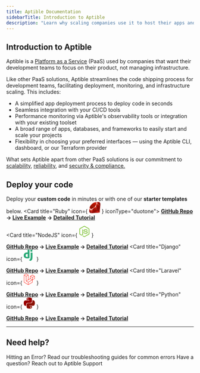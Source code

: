 ```yaml
---
title: Aptible Documentation
sidebarTitle: Introduction to Aptible
description: "Learn why scaling companies use it to host their apps and data in the cloud"
---
```

## Introduction to Aptible

Aptible is a [Platform as a Service](https://www.aptible.com/docs/aptible-glossary#paas) (PaaS) used by companies that want their development teams to focus on their product, not managing infrastructure.

Like other PaaS solutions, Aptible streamlines the code shipping process for development teams, facilitating deployment, monitoring, and infrastructure scaling. This includes:

* A simplified app deployment process to deploy code in seconds
* Seamless integration with your CI/CD tools
* Performance monitoring via Aptible's observability tools or integration with your existing toolset
* A broad range of apps, databases, and frameworks to easily start and scale your projects
* Flexibility in choosing your preferred interfaces — using the Aptible CLI, dashboard, or our Terraform provider

What sets Aptible apart from other PaaS solutions is our commitment to [scalability](/docs/introduction-to-aptible#scalability), [reliability](/docs/introduction-to-aptible#reliability), and [security & compliance.](/docs/introduction-to-aptible#security-compliance)


## Deploy your code

Deploy your **custom code** in minutes or with one of our **starter templates** below.
<CardGroup cols={2}>
<Card title="Ruby" icon={
    <svg width="30" height="30" viewBox="0 0 256 255" xmlns="http://www.w3.org/2000/svg" preserveAspectRatio="xMinYMin meet"><defs><linearGradient x1="84.75%" y1="111.399%" x2="58.254%" y2="64.584%" id="a"><stop stop-color="#FB7655" offset="0%"/><stop stop-color="#FB7655" offset="0%"/><stop stop-color="#E42B1E" offset="41%"/><stop stop-color="#900" offset="99%"/><stop stop-color="#900" offset="100%"/></linearGradient><linearGradient x1="116.651%" y1="60.89%" x2="1.746%" y2="19.288%" id="b"><stop stop-color="#871101" offset="0%"/><stop stop-color="#871101" offset="0%"/><stop stop-color="#911209" offset="99%"/><stop stop-color="#911209" offset="100%"/></linearGradient><linearGradient x1="75.774%" y1="219.327%" x2="38.978%" y2="7.829%" id="c"><stop stop-color="#871101" offset="0%"/><stop stop-color="#871101" offset="0%"/><stop stop-color="#911209" offset="99%"/><stop stop-color="#911209" offset="100%"/></linearGradient><linearGradient x1="50.012%" y1="7.234%" x2="66.483%" y2="79.135%" id="d"><stop stop-color="#FFF" offset="0%"/><stop stop-color="#FFF" offset="0%"/><stop stop-color="#E57252" offset="23%"/><stop stop-color="#DE3B20" offset="46%"/><stop stop-color="#A60003" offset="99%"/><stop stop-color="#A60003" offset="100%"/></linearGradient><linearGradient x1="46.174%" y1="16.348%" x2="49.932%" y2="83.047%" id="e"><stop stop-color="#FFF" offset="0%"/><stop stop-color="#FFF" offset="0%"/><stop stop-color="#E4714E" offset="23%"/><stop stop-color="#BE1A0D" offset="56%"/><stop stop-color="#A80D00" offset="99%"/><stop stop-color="#A80D00" offset="100%"/></linearGradient><linearGradient x1="36.965%" y1="15.594%" x2="49.528%" y2="92.478%" id="f"><stop stop-color="#FFF" offset="0%"/><stop stop-color="#FFF" offset="0%"/><stop stop-color="#E46342" offset="18%"/><stop stop-color="#C82410" offset="40%"/><stop stop-color="#A80D00" offset="99%"/><stop stop-color="#A80D00" offset="100%"/></linearGradient><linearGradient x1="13.609%" y1="58.346%" x2="85.764%" y2="-46.717%" id="g"><stop stop-color="#FFF" offset="0%"/><stop stop-color="#FFF" offset="0%"/><stop stop-color="#C81F11" offset="54%"/><stop stop-color="#BF0905" offset="99%"/><stop stop-color="#BF0905" offset="100%"/></linearGradient><linearGradient x1="27.624%" y1="21.135%" x2="50.745%" y2="79.056%" id="h"><stop stop-color="#FFF" offset="0%"/><stop stop-color="#FFF" offset="0%"/><stop stop-color="#DE4024" offset="31%"/><stop stop-color="#BF190B" offset="99%"/><stop stop-color="#BF190B" offset="100%"/></linearGradient><linearGradient x1="-20.667%" y1="122.282%" x2="104.242%" y2="-6.342%" id="i"><stop stop-color="#BD0012" offset="0%"/><stop stop-color="#BD0012" offset="0%"/><stop stop-color="#FFF" offset="7%"/><stop stop-color="#FFF" offset="17%"/><stop stop-color="#C82F1C" offset="27%"/><stop stop-color="#820C01" offset="33%"/><stop stop-color="#A31601" offset="46%"/><stop stop-color="#B31301" offset="72%"/><stop stop-color="#E82609" offset="99%"/><stop stop-color="#E82609" offset="100%"/></linearGradient><linearGradient x1="58.792%" y1="65.205%" x2="11.964%" y2="50.128%" id="j"><stop stop-color="#8C0C01" offset="0%"/><stop stop-color="#8C0C01" offset="0%"/><stop stop-color="#990C00" offset="54%"/><stop stop-color="#A80D0E" offset="99%"/><stop stop-color="#A80D0E" offset="100%"/></linearGradient><linearGradient x1="79.319%" y1="62.754%" x2="23.088%" y2="17.888%" id="k"><stop stop-color="#7E110B" offset="0%"/><stop stop-color="#7E110B" offset="0%"/><stop stop-color="#9E0C00" offset="99%"/><stop stop-color="#9E0C00" offset="100%"/></linearGradient><linearGradient x1="92.88%" y1="74.122%" x2="59.841%" y2="39.704%" id="l"><stop stop-color="#79130D" offset="0%"/><stop stop-color="#79130D" offset="0%"/><stop stop-color="#9E120B" offset="99%"/><stop stop-color="#9E120B" offset="100%"/></linearGradient><radialGradient cx="32.001%" cy="40.21%" fx="32.001%" fy="40.21%" r="69.573%" id="m"><stop stop-color="#A80D00" offset="0%"/><stop stop-color="#A80D00" offset="0%"/><stop stop-color="#7E0E08" offset="99%"/><stop stop-color="#7E0E08" offset="100%"/></radialGradient><radialGradient cx="13.549%" cy="40.86%" fx="13.549%" fy="40.86%" r="88.386%" id="n"><stop stop-color="#A30C00" offset="0%"/><stop stop-color="#A30C00" offset="0%"/><stop stop-color="#800E08" offset="99%"/><stop stop-color="#800E08" offset="100%"/></radialGradient><linearGradient x1="56.57%" y1="101.717%" x2="3.105%" y2="11.993%" id="o"><stop stop-color="#8B2114" offset="0%"/><stop stop-color="#8B2114" offset="0%"/><stop stop-color="#9E100A" offset="43%"/><stop stop-color="#B3100C" offset="99%"/><stop stop-color="#B3100C" offset="100%"/></linearGradient><linearGradient x1="30.87%" y1="35.599%" x2="92.471%" y2="100.694%" id="p"><stop stop-color="#B31000" offset="0%"/><stop stop-color="#B31000" offset="0%"/><stop stop-color="#910F08" offset="44%"/><stop stop-color="#791C12" offset="99%"/><stop stop-color="#791C12" offset="100%"/></linearGradient></defs><path d="M197.467 167.764l-145.52 86.41 188.422-12.787L254.88 51.393l-57.414 116.37z" fill="url(#a)"/><path d="M240.677 241.257L224.482 129.48l-44.113 58.25 60.308 53.528z" fill="url(#b)"/><path d="M240.896 241.257l-118.646-9.313-69.674 21.986 188.32-12.673z" fill="url(#c)"/><path d="M52.744 253.955l29.64-97.1L17.16 170.8l35.583 83.154z" fill="url(#d)"/><path d="M180.358 188.05L153.085 81.226l-78.047 73.16 105.32 33.666z" fill="url(#e)"/><path d="M248.693 82.73l-73.777-60.256-20.544 66.418 94.321-6.162z" fill="url(#f)"/><path d="M214.191.99L170.8 24.97 143.424.669l70.767.322z" fill="url(#g)"/><path d="M0 203.372l18.177-33.151-14.704-39.494L0 203.372z" fill="url(#h)"/><path d="M2.496 129.48l14.794 41.963 64.283-14.422 73.39-68.207 20.712-65.787L143.063 0 87.618 20.75c-17.469 16.248-51.366 48.396-52.588 49-1.21.618-22.384 40.639-32.534 59.73z" fill="#FFF"/><path d="M54.442 54.094c37.86-37.538 86.667-59.716 105.397-40.818 18.72 18.898-1.132 64.823-38.992 102.349-37.86 37.525-86.062 60.925-104.78 42.027-18.73-18.885.515-66.032 38.375-103.558z" fill="url(#i)"/><path d="M52.744 253.916l29.408-97.409 97.665 31.376c-35.312 33.113-74.587 61.106-127.073 66.033z" fill="url(#j)"/><path d="M155.092 88.622l25.073 99.313c29.498-31.016 55.972-64.36 68.938-105.603l-94.01 6.29z" fill="url(#k)"/><path d="M248.847 82.833c10.035-30.282 12.35-73.725-34.966-81.791l-38.825 21.445 73.791 60.346z" fill="url(#l)"/><path d="M0 202.935c1.39 49.979 37.448 50.724 52.808 51.162l-35.48-82.86L0 202.935z" fill="#9E1209"/><path d="M155.232 88.777c22.667 13.932 68.35 41.912 69.276 42.426 1.44.81 19.695-30.784 23.838-48.64l-93.114 6.214z" fill="url(#m)"/><path d="M82.113 156.507l39.313 75.848c23.246-12.607 41.45-27.967 58.121-44.42l-97.434-31.428z" fill="url(#n)"/><path d="M17.174 171.34l-5.57 66.328c10.51 14.357 24.97 15.605 40.136 14.486-10.973-27.311-32.894-81.92-34.566-80.814z" fill="url(#o)"/><path d="M174.826 22.654l78.1 10.96c-4.169-17.662-16.969-29.06-38.787-32.623l-39.313 21.663z" fill="url(#p)"/></svg>
} iconType="duotone">
  **[GitHub Repo](https://github.com/aptible/template-rails) → [Live Example](https://app-52710.on-aptible.com/) → [Detailed Tutorial](https://www.aptible.com/docs/ruby-quickstart)**
</Card>

<Card
  title="NodeJS"
  icon={
<svg xmlns="http://www.w3.org/2000/svg" width="30" height="30" viewBox="0 0 58 64" fill="none">
<path d="M26.3201 0.681001C27.9201 -0.224999 29.9601 -0.228999 31.5201 0.681001L55.4081 14.147C56.9021 14.987 57.9021 16.653 57.8881 18.375V45.375C57.8981 47.169 56.8001 48.871 55.2241 49.695L31.4641 63.099C30.6514 63.5481 29.7333 63.7714 28.8052 63.7457C27.877 63.7201 26.9727 63.4463 26.1861 62.953L19.0561 58.833C18.5701 58.543 18.0241 58.313 17.6801 57.843C17.9841 57.435 18.5241 57.383 18.9641 57.203C19.9561 56.887 20.8641 56.403 21.7761 55.891C22.0061 55.731 22.2881 55.791 22.5081 55.935L28.5881 59.451C29.0221 59.701 29.4621 59.371 29.8341 59.161L53.1641 45.995C53.4521 45.855 53.6121 45.551 53.5881 45.235V18.495C53.6201 18.135 53.4141 17.807 53.0881 17.661L29.3881 4.315C29.2515 4.22054 29.0894 4.16976 28.9234 4.16941C28.7573 4.16905 28.5951 4.21912 28.4581 4.313L4.79207 17.687C4.47207 17.833 4.25207 18.157 4.29207 18.517V45.257C4.26407 45.573 4.43207 45.871 4.72207 46.007L11.0461 49.577C12.2341 50.217 13.6921 50.577 15.0001 50.107C15.5725 49.8913 16.0652 49.5058 16.4123 49.0021C16.7594 48.4984 16.9443 47.9007 16.9421 47.289L16.9481 20.709C16.9201 20.315 17.2921 19.989 17.6741 20.029H20.7141C21.1141 20.019 21.4281 20.443 21.3741 20.839L21.3681 47.587C21.3701 49.963 20.3941 52.547 18.1961 53.713C15.4881 55.113 12.1401 54.819 9.46407 53.473L2.66407 49.713C1.06407 48.913 -0.00993076 47.185 6.9243e-05 45.393V18.393C0.0067219 17.5155 0.247969 16.6557 0.698803 15.9027C1.14964 15.1498 1.79365 14.5312 2.56407 14.111L26.3201 0.681001ZM33.2081 19.397C36.6621 19.197 40.3601 19.265 43.4681 20.967C45.8741 22.271 47.2081 25.007 47.2521 27.683C47.1841 28.043 46.8081 28.243 46.4641 28.217C45.4641 28.215 44.4601 28.231 43.4561 28.211C43.0301 28.227 42.7841 27.835 42.7301 27.459C42.4421 26.179 41.7441 24.913 40.5401 24.295C38.6921 23.369 36.5481 23.415 34.5321 23.435C33.0601 23.515 31.4781 23.641 30.2321 24.505C29.2721 25.161 28.9841 26.505 29.3261 27.549C29.6461 28.315 30.5321 28.561 31.2541 28.789C35.4181 29.877 39.8281 29.789 43.9141 31.203C45.6041 31.787 47.2581 32.923 47.8381 34.693C48.5941 37.065 48.2641 39.901 46.5781 41.805C45.2101 43.373 43.2181 44.205 41.2281 44.689C38.5821 45.279 35.8381 45.293 33.1521 45.029C30.6261 44.741 27.9981 44.077 26.0481 42.357C24.3801 40.909 23.5681 38.653 23.6481 36.477C23.6681 36.109 24.0341 35.853 24.3881 35.883H27.3881C27.7921 35.855 28.0881 36.203 28.1081 36.583C28.2941 37.783 28.7521 39.083 29.8161 39.783C31.8681 41.107 34.4421 41.015 36.7901 41.053C38.7361 40.967 40.9201 40.941 42.5101 39.653C43.3501 38.919 43.5961 37.693 43.3701 36.637C43.1241 35.745 42.1701 35.331 41.3701 35.037C37.2601 33.737 32.8001 34.209 28.7301 32.737C27.0781 32.153 25.4801 31.049 24.8461 29.351C23.9601 26.951 24.3661 23.977 26.2321 22.137C28.0321 20.307 30.6721 19.601 33.1721 19.349L33.2081 19.397Z" fill="#8CC84B"/>
</svg>
  }
>
  **[GitHub Repo](https://github.com/aptible/template-express) → [Live Example](https://app-52737.on-aptible.com/) → [Detailed Tutorial](https://www.aptible.com/docs/node-js-quickstart)**
</Card>
<Card
  title="Django"
  icon={
<svg width="30" height="30" viewBox="0 0 256 326" xmlns="http://www.w3.org/2000/svg" preserveAspectRatio="xMinYMin meet"><g fill="#2BA977"><path d="M114.784 0h53.278v244.191c-27.29 5.162-47.38 7.193-69.117 7.193C33.873 251.316 0 222.245 0 166.412c0-53.795 35.93-88.708 91.608-88.708 8.64 0 15.222.68 23.176 2.717V0zm1.867 124.427c-6.24-2.038-11.382-2.717-17.965-2.717-26.947 0-42.512 16.437-42.512 45.243 0 28.046 14.88 43.532 42.17 43.532 5.896 0 10.696-.332 18.307-1.351v-84.707z"/><path d="M255.187 84.26v122.263c0 42.105-3.154 62.353-12.411 79.81-8.64 16.783-20.022 27.366-43.541 39.055l-49.438-23.297c23.519-10.93 34.901-20.588 42.17-35.327 7.61-15.072 10.01-32.529 10.01-78.445V84.261h53.21zM196.608 0h53.278v54.135h-53.278V0z"/></g></svg>
  }
>
  **[GitHub Repo](https://github.com/aptible/template-express) → [Live Example](https://app-52737.on-aptible.com/) → [Detailed Tutorial](https://www.aptible.com/docs/node-js-quickstart)**
</Card>
<Card
  title="Laravel"
  icon={
    <svg height="30" viewBox="0 -.11376601 49.74245785 51.31690859" width="30" xmlns="http://www.w3.org/2000/svg"><path d="m49.626 11.564a.809.809 0 0 1 .028.209v10.972a.8.8 0 0 1 -.402.694l-9.209 5.302v10.509c0 .286-.152.55-.4.694l-19.223 11.066c-.044.025-.092.041-.14.058-.018.006-.035.017-.054.022a.805.805 0 0 1 -.41 0c-.022-.006-.042-.018-.063-.026-.044-.016-.09-.03-.132-.054l-19.219-11.066a.801.801 0 0 1 -.402-.694v-32.916c0-.072.01-.142.028-.21.006-.023.02-.044.028-.067.015-.042.029-.085.051-.124.015-.026.037-.047.055-.071.023-.032.044-.065.071-.093.023-.023.053-.04.079-.06.029-.024.055-.05.088-.069h.001l9.61-5.533a.802.802 0 0 1 .8 0l9.61 5.533h.002c.032.02.059.045.088.068.026.02.055.038.078.06.028.029.048.062.072.094.017.024.04.045.054.071.023.04.036.082.052.124.008.023.022.044.028.068a.809.809 0 0 1 .028.209v20.559l8.008-4.611v-10.51c0-.07.01-.141.028-.208.007-.024.02-.045.028-.068.016-.042.03-.085.052-.124.015-.026.037-.047.054-.071.024-.032.044-.065.072-.093.023-.023.052-.04.078-.06.03-.024.056-.05.088-.069h.001l9.611-5.533a.801.801 0 0 1 .8 0l9.61 5.533c.034.02.06.045.09.068.025.02.054.038.077.06.028.029.048.062.072.094.018.024.04.045.054.071.023.039.036.082.052.124.009.023.022.044.028.068zm-1.574 10.718v-9.124l-3.363 1.936-4.646 2.675v9.124l8.01-4.611zm-9.61 16.505v-9.13l-4.57 2.61-13.05 7.448v9.216zm-36.84-31.068v31.068l17.618 10.143v-9.214l-9.204-5.209-.003-.002-.004-.002c-.031-.018-.057-.044-.086-.066-.025-.02-.054-.036-.076-.058l-.002-.003c-.026-.025-.044-.056-.066-.084-.02-.027-.044-.05-.06-.078l-.001-.003c-.018-.03-.029-.066-.042-.1-.013-.03-.03-.058-.038-.09v-.001c-.01-.038-.012-.078-.016-.117-.004-.03-.012-.06-.012-.09v-21.483l-4.645-2.676-3.363-1.934zm8.81-5.994-8.007 4.609 8.005 4.609 8.006-4.61-8.006-4.608zm4.164 28.764 4.645-2.674v-20.096l-3.363 1.936-4.646 2.675v20.096zm24.667-23.325-8.006 4.609 8.006 4.609 8.005-4.61zm-.801 10.605-4.646-2.675-3.363-1.936v9.124l4.645 2.674 3.364 1.937zm-18.422 20.561 11.743-6.704 5.87-3.35-8-4.606-9.211 5.303-8.395 4.833z" fill="#ff2d20"/></svg>
  }
>
  **[GitHub Repo](https://github.com/aptible/template-express) → [Live Example](https://app-52737.on-aptible.com/) → [Detailed Tutorial](https://www.aptible.com/docs/node-js-quickstart)**
</Card>
<Card
  title="Python"
  icon={
<svg width="30" height="30" viewBox="0 0 256 255" xmlns="http://www.w3.org/2000/svg" preserveAspectRatio="xMinYMin meet"><defs><linearGradient x1="12.959%" y1="12.039%" x2="79.639%" y2="78.201%" id="a"><stop stop-color="#387EB8" offset="0%"/><stop stop-color="#366994" offset="100%"/></linearGradient><linearGradient x1="19.128%" y1="20.579%" x2="90.742%" y2="88.429%" id="b"><stop stop-color="#FFE052" offset="0%"/><stop stop-color="#FFC331" offset="100%"/></linearGradient></defs><path d="M126.916.072c-64.832 0-60.784 28.115-60.784 28.115l.072 29.128h61.868v8.745H41.631S.145 61.355.145 126.77c0 65.417 36.21 63.097 36.21 63.097h21.61v-30.356s-1.165-36.21 35.632-36.21h61.362s34.475.557 34.475-33.319V33.97S194.67.072 126.916.072zM92.802 19.66a11.12 11.12 0 0 1 11.13 11.13 11.12 11.12 0 0 1-11.13 11.13 11.12 11.12 0 0 1-11.13-11.13 11.12 11.12 0 0 1 11.13-11.13z" fill="url(#a)"/><path d="M128.757 254.126c64.832 0 60.784-28.115 60.784-28.115l-.072-29.127H127.6v-8.745h86.441s41.486 4.705 41.486-60.712c0-65.416-36.21-63.096-36.21-63.096h-21.61v30.355s1.165 36.21-35.632 36.21h-61.362s-34.475-.557-34.475 33.32v56.013s-5.235 33.897 62.518 33.897zm34.114-19.586a11.12 11.12 0 0 1-11.13-11.13 11.12 11.12 0 0 1 11.13-11.131 11.12 11.12 0 0 1 11.13 11.13 11.12 11.12 0 0 1-11.13 11.13z" fill="url(#b)"/></svg>
  }
>
  **[GitHub Repo](https://github.com/aptible/template-express) → [Live Example](https://app-52737.on-aptible.com/) → [Detailed Tutorial](https://www.aptible.com/docs/node-js-quickstart)**
</Card>
</CardGroup>

---

## Need help?

<CardGroup cols={2}>
  <Card title="Troubleshooting Guides" icon="books" iconType="duotone" href="https://www.aptible.com/docs/common-erorrs">
    Hitting an Error? Read our troubleshooting guides for common errors
  </Card>
  <Card title="Contact Support" icon="comment" iconType="duotone" href="https://aptible.zendesk.com/hc/en-us/requests/new">
    Have a question? Reach out to Aptible Support
  </Card>
</CardGroup>